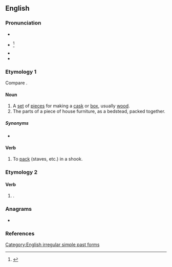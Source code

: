 {{also|Shook}}
==English==

===Pronunciation===
* {{IPA|/ʃʊk/|lang=en}}
* {{a|obsolete}} {{IPA|/ʃuːk/|lang=en}}<ref>{{cite-book|author=John Walker|title=A critical pronouncing dictionary|url=https://books.google.co.nz/books?id=9OsIAAAAQAAJ|archiveurl=|archivedate=|year=1824|page=560}}</ref>
* {{audio|en-us-shook.ogg|Audio (US)|lang=en}}
* {{rhymes|ʊk|lang=en}}

===Etymology 1===
Compare {{m|en|shock||a bundle of sheaves}}.

====Noun====
{{en-noun}}

# A [[set]] of [[piece]]s for making a [[cask]] or [[box]], usually [[wood]].
# The parts of a piece of house furniture, as a bedstead, packed together.

=====Synonyms=====
* {{l|en|stook}}

====Verb====
{{en-verb}}

# To [[pack]] (staves, etc.) in a shook.

===Etymology 2===

====Verb====
{{head|en|verb form}}

# {{en-simple past of|shake}}.

===Anagrams===
* {{anagrams|en|Hooks|OHKOs|hooks}}

===References===
<references/>

[[Category:English irregular simple past forms]]